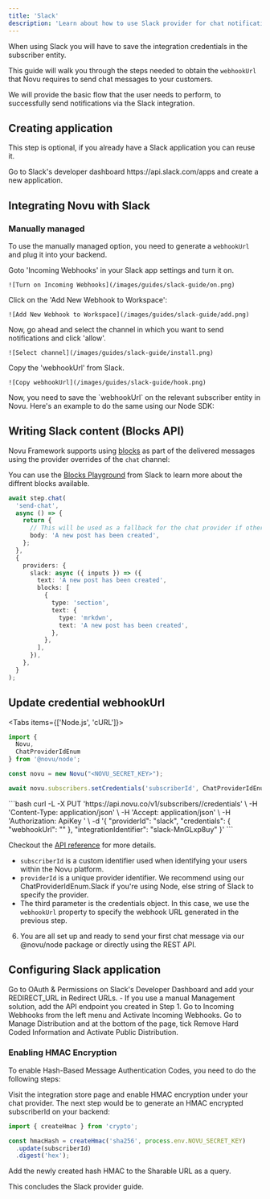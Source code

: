 ```yaml
---
title: 'Slack'
description: 'Learn about how to use Slack provider for chat notifications'
---
```



When using Slack you will have to save the integration credentials in the subscriber entity.

This guide will walk you through the steps needed to obtain the `webhookUrl` that Novu requires to send chat messages to your customers.

We will provide the basic flow that the user needs to perform, to successfully send notifications via the Slack integration.

## Creating application

This step is optional, if you already have a Slack application you can reuse it.

<Steps>
  <Step title="Create a new Slack app">
    Go to Slack's developer dashboard https://api.slack.com/apps and create a new application.
  </Step>
</Steps>

## Integrating Novu with Slack

### Manually managed

To use the manually managed option, you need to generate a `webhookUrl` and plug it into your backend.

<Steps>
  <Step title="Enable Incoming Webhooks">
    Goto 'Incoming Webhooks' in your Slack app settings and turn it on.

    ![Turn on Incoming Webhooks](/images/guides/slack-guide/on.png)

  </Step>

  <Step title="Add New Webhook">
    Click on the 'Add New Webhook to Workspace':

    ![Add New Webhook to Workspace](/images/guides/slack-guide/add.png)

  </Step>

  <Step title="Select Channel">
    Now, go ahead and select the channel in which you want to send notifications and click 'allow'.

    ![Select channel](/images/guides/slack-guide/install.png)

  </Step>

  <Step title="Copy Webhook URL">
    Copy the 'webhookUrl' from Slack.

    ![Copy webhookUrl](/images/guides/slack-guide/hook.png)

  </Step>

  <Step title="Save Webhook URL">
    Now, you need to save the `webhookUrl` on the relevant subscriber entity in Novu. Here's an example to do the same using our Node SDK:
  </Step>
</Steps>

## Writing Slack content (Blocks API)

Novu Framework supports using [blocks](https://api.slack.com/block-kit) as part of the delivered messages using the provider overrides of the `chat` channel:

You can use the [Blocks Playground](https://app.slack.com/block-kit-builder/T02QYEPHZMM#%7B%22blocks%22:%5B%7B%22type%22:%22section%22,%22text%22:%7B%22type%22:%22mrkdwn%22,%22text%22:%22Hello,%20Assistant%20to%20the%20Regional%20Manager%20Dwight!%20*Michael%20Scott*%20wants%20to%20know%20where%20you'd%20like%20to%20take%20the%20Paper%20Company%20investors%20to%20dinner%20tonight.%5Cn%5Cn%20*Please%20select%20a%20restaurant:*%22%7D%7D,%7B%22type%22:%22divider%22%7D,%7B%22type%22:%22section%22,%22text%22:%7B%22type%22:%22mrkdwn%22,%22text%22:%22*Farmhouse%20Thai%20Cuisine*%5Cn:star::star::star::star:%201528%20reviews%5Cn%20They%20do%20have%20some%20vegan%20options,%20like%20the%20roti%20and%20curry,%20plus%20they%20have%20a%20ton%20of%20salad%20stuff%20and%20noodles%20can%20be%20ordered%20without%20meat!!%20They%20have%20something%20for%20everyone%20here%22%7D,%22accessory%22:%7B%22type%22:%22image%22,%22image_url%22:%22https://s3-media3.fl.yelpcdn.com/bphoto/c7ed05m9lC2EmA3Aruue7A/o.jpg%22,%22alt_text%22:%22alt%20text%20for%20image%22%7D%7D,%7B%22type%22:%22section%22,%22text%22:%7B%22type%22:%22mrkdwn%22,%22text%22:%22*Kin%20Khao*%5Cn:star::star::star::star:%201638%20reviews%5Cn%20The%20sticky%20rice%20also%20goes%20wonderfully%20with%20the%20caramelized%20pork%20belly,%20which%20is%20absolutely%20melt-in-your-mouth%20and%20so%20soft.%22%7D,%22accessory%22:%7B%22type%22:%22image%22,%22image_url%22:%22https://s3-media2.fl.yelpcdn.com/bphoto/korel-1YjNtFtJlMTaC26A/o.jpg%22,%22alt_text%22:%22alt%20text%20for%20image%22%7D%7D,%7B%22type%22:%22section%22,%22text%22:%7B%22type%22:%22mrkdwn%22,%22text%22:%22*Ler%20Ros*%5Cn:star::star::star::star:%202082%20reviews%5Cn%20I%20would%20really%20recommend%20the%20%20Yum%20Koh%20Moo%20Yang%20-%20Spicy%20lime%20dressing%20and%20roasted%20quick%20marinated%20pork%20shoulder,%20basil%20leaves,%20chili%20&%20rice%20powder.%22%7D,%22accessory%22:%7B%22type%22:%22image%22,%22image_url%22:%22https://s3-media2.fl.yelpcdn.com/bphoto/DawwNigKJ2ckPeDeDM7jAg/o.jpg%22,%22alt_text%22:%22alt%20text%20for%20image%22%7D%7D,%7B%22type%22:%22divider%22%7D,%7B%22type%22:%22actions%22,%22elements%22:%5B%7B%22type%22:%22button%22,%22text%22:%7B%22type%22:%22plain_text%22,%22text%22:%22Farmhouse%22,%22emoji%22:true%7D,%22value%22:%22click_me_123%22%7D,%7B%22type%22:%22button%22,%22text%22:%7B%22type%22:%22plain_text%22,%22text%22:%22Kin%20Khao%22,%22emoji%22:true%7D,%22value%22:%22click_me_123%22,%22url%22:%22https://google.com%22%7D,%7B%22type%22:%22button%22,%22text%22:%7B%22type%22:%22plain_text%22,%22text%22:%22Ler%20Ros%22,%22emoji%22:true%7D,%22value%22:%22click_me_123%22,%22url%22:%22https://google.com%22%7D%5D%7D%5D%7D) from Slack to learn more about the diffrent blocks available.

```typescript
await step.chat(
  'send-chat',
  async () => {
    return {
      // This will be used as a fallback for the chat provider if other than Slack provider is used
      body: 'A new post has been created',
    };
  },
  {
    providers: {
      slack: async ({ inputs }) => ({
        text: 'A new post has been created',
        blocks: [
          {
            type: 'section',
            text: {
              type: 'mrkdwn',
              text: 'A new post has been created',
            },
          },
        ],
      }),
    },
  }
);
```

## Update credential webhookUrl

<Tabs items={['Node.js', 'cURL']}>
<Tab value="Node.js">
```javascript
import {
  Novu,
  ChatProviderIdEnum
} from '@novu/node';

const novu = new Novu("<NOVU_SECRET_KEY>");

await novu.subscribers.setCredentials('subscriberId', ChatProviderIdEnum.Slack, { webhookUrl: "<WEBHOOK_URL>", });

````
</Tab>
<Tab value="cURL">
```bash
curl -L -X PUT 'https://api.novu.co/v1/subscribers/<SUBSCRIBER_ID>/credentials' \
-H 'Content-Type: application/json' \
-H 'Accept: application/json' \
-H 'Authorization: ApiKey <NOVU_SECRET_KEY>' \
-d '{
  "providerId": "slack",
  "credentials": {
      "webhookUrl": "<WEBHOOK_URL>"
  },
  "integrationIdentifier": "slack-MnGLxp8uy"
}'
```
</Tab>
</Tabs>

Checkout the [API reference](/api-reference/subscribers/update-provider-credentials) for more details.

- `subscriberId` is a custom identifier used when identifying your users within the Novu platform.
- `providerId` is a unique provider identifier. We recommend using our ChatProviderIdEnum.Slack if you're using Node, else string of Slack to specify the provider.
- The third parameter is the credentials object. In this case, we use the `webhookUrl` property to specify the webhook URL generated in the previous step.

6. You are all set up and ready to send your first chat message via our @novu/node package or directly using the REST API.

## Configuring Slack application

<Steps>
  <Step title="Configure OAuth & Permissions">
    Go to OAuth & Permissions on Slack's Developer Dashboard and add your REDIRECT_URL in Redirect URLs.
    - If you use a manual Management solution, add the API endpoint you created in Step 1.
  </Step>

<Step title="Enable Incoming Webhooks">
  Go to Incoming Webhooks from the left menu and Activate Incoming Webhooks.
</Step>

  <Step title="Configure Distribution Settings">
    Go to Manage Distribution and at the bottom of the page, tick Remove Hard Coded Information and Activate Public Distribution.
  </Step>
</Steps>

### Enabling HMAC Encryption

To enable Hash-Based Message Authentication Codes, you need to do the following steps:

<Steps>
  <Step title="Enable HMAC encryption">
    Visit the integration store page and enable HMAC encryption under your chat provider.
  </Step>

  <Step title="Generate HMAC hash">
    The next step would be to generate an HMAC encrypted subscriberId on your backend:

```jsx
import { createHmac } from 'crypto';

const hmacHash = createHmac('sha256', process.env.NOVU_SECRET_KEY)
  .update(subscriberId)
  .digest('hex');
```

</Step>

<Step title="Add HMAC to URL">
  Add the newly created hash HMAC to the Sharable URL as a query.
</Step>
</Steps>

This concludes the Slack provider guide.
